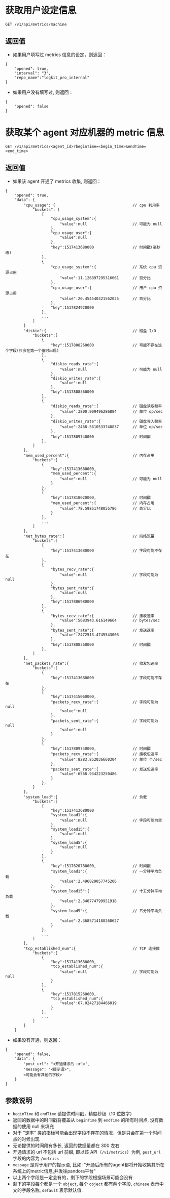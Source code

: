 # **获取用户设定信息**

```
GET /v1/api/metrics/machine
```

## **返回值**

- 如果用户填写过 metrics 信息的设定，则返回：
```
{
    "opened": true,
    "interval": "3",
    "repo_name":"logkit_pro_internal"
}
```

- 如果用户没有填写过, 则返回：

```
{
    "opened": false
}
```

# **获取某个 agent 对应机器的 metric 信息**

```
GET /v1/api/metrics/<agent_id>?beginTime=<begin_time>&endTime=<end_time>
```

## **返回值**

- 如果该 agent 开通了 metrics 收集, 则返回：
```
{
    "opened": true,
    "data": {
        "cpu_usage": {                                  // cpu 利用率
            "buckets": [
                {
                    "cpu_usage_system":{
                        "value":null                    // 可能为 null
                    },
                    "cpu_usage_user":{
                        "value":null
                    },
                    "key":1517413680000                 // 时间戳(毫秒级)
                },
                {
                    "cpu_usage_system":{                // 系统 cpu 资源占用
                        "value":11.126897295316061      // 百分比
                    },
                    "cpu_usage_user":{                  // 用户 cpu 资源占用
                        "value":20.454540321562025      // 百分比
                    },
                    "key":1517824920000
                },
                ...
            ]
        }
        "diskio":{                                      // 磁盘 I/O
            "buckets":[
                {
                    "key":1517808260000                 // 可能不存在这个字段(只会在第一个值时出现)
                },
                {
                    "diskio_reads_rate":{
                        "value":null                    // 可能为 null
                    },
                    "diskio_writes_rate":{
                        "value":null
                    },
                    "key":1517808360000
                },
                {
                    "diskio_reads_rate":{               // 磁盘读取频率
                        "value":3800.909496286884       // 单位 op/sec
                    },
                    "diskio_writes_rate":{              // 磁盘写入频率
                        "value":2468.5610533740837      // 单位 op/sec
                    },
                    "key":1517809740000                 // 时间戳
                },
            ]
        },
        "mem_used_percent":{                            // 内存占用
            "buckets":[
                {
                    "key":1517413680000,
                    "mem_used_percent":{
                        "value":null                    // 可能为 null
                    }
                },
                {
                    "key":1517818020000,                // 时间戳
                    "mem_used_percent":{                // 内存占用
                        "value":78.59851748055786       // 百分比
                    }
                },
                ...
            ]
        },
        "net_bytes_rate":{                              // 网络流量
            "buckets":[
                {
                    "key":1517413680000                 // 字段可能不存在
                },
                {
                    "bytes_recv_rate":{
                        "value":null                    // 字段可能为 null
                    },
                    "bytes_sent_rate":{
                        "value":null
                    },
                    "key":1517806980000
                },
                {
                    "bytes_recv_rate":{                 // 接收速率
                        "value":5683943.616149664       // bytes/sec
                    },
                    "bytes_sent_rate":{                 // 发送速率
                        "value":2472513.4745543003
                    },
                    "key":1517808360000                 // 时间戳
                },
            ]
        },
        "net_packets_rate":{                            // 收发包速率
            "buckets":[
                {
                    "key":1517413680000                 // 字段可能不存在
                },
                {
                    "key":1517415060000,
                    "packets_recv_rate":{               // 字段可能为 null
                        "value":null
                    },
                    "packets_sent_rate":{               // 字段可能为 null
                        "value":null
                    }
                },
                {
                    "key":1517809740000,                // 时间戳
                    "packets_recv_rate":{               // 接收包速率
                        "value":8283.852036660304       // 单位 个/sec
                    },
                    "packets_sent_rate":{               // 发送包速率
                        "value":6568.934223250486
                    }
                },
            ]
        },
        "system_load":{                                 // 负载
            "buckets":[
                {
                    "key":1517413680000
                    "system_load1":{
                        "value":null                    // 字段可能为空
                    },
                    "system_load15":{
                        "value":null
                    },
                    "system_load5":{
                        "value":null
                    }
                },
                {
                    "key":1517820780000,                // 时间戳
                    "system_load1":{                    // 一分钟平均负载
                        "value":2.496029057745206
                    },
                    "system_load15":{                   // 十五分钟平均负载
                        "value":2.340774799951918
                    },
                    "system_load5":{                    // 五分钟平均负载
                        "value":2.3685714188268627
                    }
                },
                ...
            ]
        },
        "tcp_established_num":{                         // TCP 连接数
            "buckets":[
                {
                    "key":1517413680000,
                    "tcp_established_num":{
                        "value":null                    // 字段可能为 null
                    }
                },
                {
                    "key":1517815260000,
                    "tcp_established_num":{
                        "value":67.02427184466019
                    }
                },
                ...
            ]
        }
    }
```

- 如果没有开通，则返回：

```
{
    "opened": false,
    "data": {
        "post_url": "<开通请求的 url>",
        "message": "<提示语>",
        <可能会有其他的字段>
    }
}
```

## **参数说明**

- `beginTime` 和 `endTime` 请提供时间戳，精度秒级（10 位数字）
- 返回的数据中的时间戳将覆盖从 `beginTime` 到 `endTime` 的所有时间点, 没有数据的使用 null 来填充
- 对于 "速率" 类的指标可能会出现字段不存在的情况，但是只会在第一个时间点的时候出现
- 无论提供的时间段有多长, 返回的数据量都在 300 左右
- 开通请求的 url 不包括 url 前缀, 即以该 API（`/v1/metrics`）为例, `post_url` 字段的内容为 `/metrics`
- `message` 是对于用户的提示语, 比如: "开通后所有的agent都将开始收集其所在系统上的metric信息,并发往pandora平台"
- 以上两个字段是一定会有的，剩下的字段根据场景可能会没有
- 剩下的字段每个都是一个 `object`, 每个 `object` 都有两个字段, `chinese` 表示中文的字段名称, `default` 表示默认值.

